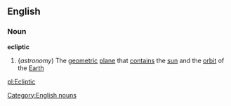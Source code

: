 ==English==
===Noun===
{{wikipedia}}
'''ecliptic'''
#{''astronomy'') The [[geometric]] [[plane]] that [[contain]]s the [[sun]] and the [[orbit]] of the [[Earth]]
[[Category:English nouns]]

[[pl:Ecliptic]]